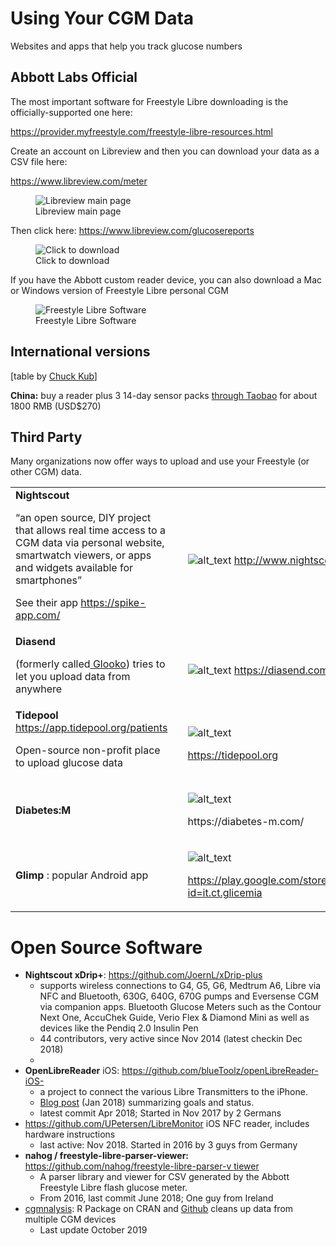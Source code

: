# Using Your CGM Data

Websites and apps that help you track glucose numbers


## Abbott Labs Official

The most important software for Freestyle Libre downloading is the officially-supported one here:

[https://provider.myfreestyle.com/freestyle-libre-resources.html](https://provider.myfreestyle.com/freestyle-libre-resources.html) 

Create an account on Libreview and then you can download your data as a CSV file here: 

[https://www.libreview.com/meter](https://www.libreview.com/meter)


![Libreview main page](images/freestyle-download.jpg "image_tooltip")


Then click here: [https://www.libreview.com/glucosereports](https://www.libreview.com/glucosereports) 


![Click to download](images/freestyle-download-click.jpg "image_tooltip")


If you have the Abbott custom reader device, you can also download a Mac or Windows version of Freestyle Libre personal CGM



![Freestyle Libre Software](images/freestyle-software.png "image_tooltip")



## International versions

[table by [Chuck Kub](https://www.facebook.com/photo.php?fbid=1835069433269419&set=gm.751003141928341&type=3&theater&ifg=1)]

**China:** buy a reader plus 3 14-day sensor packs [through Taobao](https://item.jd.com/32498232197.html) for about 1800 RMB (USD$270)


## Third Party

Many organizations now offer ways to upload and use your Freestyle (or other CGM) data.


<table>
  <tr>
   <td><strong>Nightscout</strong>
<p>
“an open source, DIY project that allows real time access to a CGM data via personal website, smartwatch viewers, or apps and widgets available for smartphones”
<p>
See their app <a href="https://spike-app.com/">https://spike-app.com/</a>
   </td>
   <td>
   </td>
   <td> 



<img src="images/nightscout-logo.png" width="" alt="alt_text" title="image_tooltip">
<a href="http://www.nightscout.info/">http://www.nightscout.info/</a>
   </td>
  </tr>
  <tr>
   <td><strong>Diasend</strong>
<p>
 (formerly called<a href="https://www-int.glooko.com/"> Glooko</a>) tries to let you upload data from anywhere
   </td>
   <td>
   </td>
   <td>




<img src="images/diasend-logo.png" width="" alt="alt_text" title="image_tooltip">
<a href="https://diasend.com/us">https://diasend.com/us</a>
   </td>
  </tr>
  <tr>
   <td><strong>Tidepool</strong> <a href="https://app.tidepool.org/patients">https://app.tidepool.org/patients</a>
<p>
Open-source non-profit place to upload glucose data 
   </td>
   <td>
   </td>
   <td>



<img src="images/tidepool-logo.png" width="" alt="alt_text" title="image_tooltip">

<p>
<a href="https://tidepool.org">https://tidepool.org</a>
   </td>
  </tr>
  <tr>
   <td><strong>Diabetes:M </strong>
   </td>
   <td>
   </td>
   <td>


<img src="images/miaomiao-logo.png" width="" alt="alt_text" title="image_tooltip">

<p>
https://diabetes-m.com/
   </td>
  </tr>
  <tr>
   <td><strong>Glimp</strong> : popular Android app
   </td>
   <td>
   </td>
   <td>



<img src="images/glimp-logo.png" width="" alt="alt_text" title="image_tooltip">

<p>
<a href="https://play.google.com/store/apps/details?id=it.ct.glicemia">https://play.google.com/store/apps/details?id=it.ct.glicemia</a>
   </td>
  </tr>
</table>





# Open Source Software



*   **Nightscout xDrip+**: [https://github.com/JoernL/xDrip-plus](https://github.com/JoernL/xDrip-plus)
    *   supports wireless connections to G4, G5, G6, Medtrum A6, Libre via NFC and Bluetooth, 630G, 640G, 670G pumps and Eversense CGM via companion apps. Bluetooth Glucose Meters such as the Contour Next One, AccuChek Guide, Verio Flex & Diamond Mini as well as devices like the Pendiq 2.0 Insulin Pen
    *   44 contributors, very active since Nov 2014 (latest checkin Dec 2018)
    *   
*   **OpenLibreReader** iOS: [https://github.com/blueToolz/openLibreReader-iOS-](https://github.com/blueToolz/openLibreReader-iOS-)
    *   a project to connect the various Libre Transmitters to the iPhone.
    *   [Blog post](https://unendlichkeit.net/wordpress/openlibrereader-and-status/?lang=en) (Jan 2018) summarizing goals and status.
    *   latest commit Apr 2018;   Started in Nov 2017 by 2 Germans 
*   [https://github.com/UPetersen/LibreMonitor](https://github.com/UPetersen/LibreMonitor)  iOS NFC reader, includes hardware instructions
    *    last active: Nov 2018.  Started in 2016 by 3 guys from Germany 
*   **nahog / freestyle-libre-parser-viewer: **[https://github.com/nahog/freestyle-libre-parser-v tiewer](https://github.com/nahog/freestyle-libre-parser-viewer)
    *   A parser library and viewer for CSV generated by the Abbott Freestyle Libre flash glucose meter.
    *   From 2016, last commit June 2018; One guy from Ireland 
*   [cgmnalysis](https://cran.r-project.org/web/packages/cgmanalysis/index.html): R Package on CRAN and [Github](https://github.com/childhealthbiostatscore/R-Packages) cleans up data from multiple CGM devices
    *   Last update October 2019
